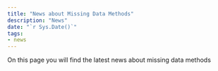 ```yaml
---
title: "News about Missing Data Methods"
description: "News"
date: "`r Sys.Date()`"
tags: 
- news
---
```


On this page you will find the latest news about missing data methods
